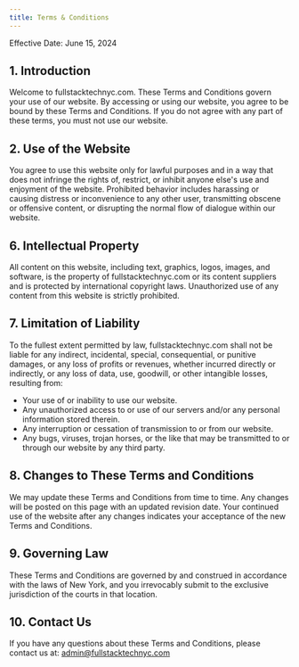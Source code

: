 ```yaml
---
title: Terms & Conditions
---
```


Effective Date: June 15, 2024

## 1. Introduction

Welcome to fullstacktechnyc.com. These Terms and Conditions govern your use of our website. By accessing or using our website, you agree to be bound by these Terms and Conditions. If you do not agree with any part of these terms, you must not use our website.

## 2. Use of the Website

You agree to use this website only for lawful purposes and in a way that does not infringe the rights of, restrict, or inhibit anyone else's use and enjoyment of the website. Prohibited behavior includes harassing or causing distress or inconvenience to any other user, transmitting obscene or offensive content, or disrupting the normal flow of dialogue within our website.

## 6. Intellectual Property

All content on this website, including text, graphics, logos, images, and software, is the property of fullstacktechnyc.com or its content suppliers and is protected by international copyright laws. Unauthorized use of any content from this website is strictly prohibited.

## 7. Limitation of Liability

To the fullest extent permitted by law, fullstacktechnyc.com shall not be liable for any indirect, incidental, special, consequential, or punitive damages, or any loss of profits or revenues, whether incurred directly or indirectly, or any loss of data, use, goodwill, or other intangible losses, resulting from:

* Your use of or inability to use our website.
* Any unauthorized access to or use of our servers and/or any personal information stored therein.
* Any interruption or cessation of transmission to or from our website.
* Any bugs, viruses, trojan horses, or the like that may be transmitted to or through our website by any third party.

## 8. Changes to These Terms and Conditions

We may update these Terms and Conditions from time to time. Any changes will be posted on this page with an updated revision date. Your continued use of the website after any changes indicates your acceptance of the new Terms and Conditions.

## 9. Governing Law

These Terms and Conditions are governed by and construed in accordance with the laws of New York, and you irrevocably submit to the exclusive jurisdiction of the courts in that location.

## 10. Contact Us

If you have any questions about these Terms and Conditions, please contact us at:
[admin@fullstacktechnyc.com](mailto:admin@fullstacktechnyc.com)